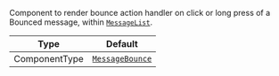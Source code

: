 Component to render bounce action handler on click or long press of a Bounced message, within [`MessageList`](../../../../ui-components/message-list-components/message-list.mdx).

| Type          | Default                                                                            |
| ------------- | ---------------------------------------------------------------------------------- |
| ComponentType | [`MessageBounce`](../../../../ui-components/message-components/message-bounce.mdx) |

